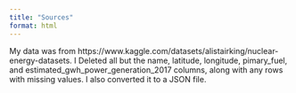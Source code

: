 ```yaml
---
title: "Sources"
format: html
---
```


My data was from https://www.kaggle.com/datasets/alistairking/nuclear-energy-datasets. I Deleted all but the name, latitude, longitude, pimary_fuel, and estimated_gwh_power_generation_2017 columns, along with any rows with missing values. I also converted it to a JSON file.

